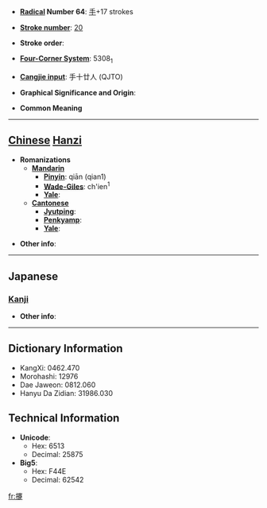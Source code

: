 * '''[[Wiktionary:Chinese radical index| Radical]] Number 64''': [[Wiktionary:Chinese radical index 手|手]]+17 strokes

* '''[[Wiktionary:Chinese total strokes index|Stroke number]]''': [[Wiktionary:Chinese total strokes index 20|20]]

* '''Stroke order''': 

* '''[[Wiktionary:Chinese four corner index|Four-Corner System]]''': 5308<sub>1</sub>

* '''[[Wiktionary:Chinese Cangjie index|Cangjie input]]''': 手十廿人 (QJTO)

* '''Graphical Significance and Origin''': 

* '''Common Meaning'''

----

== [[Chinese]] [[Hanzi]] ==

* '''Romanizations'''
** '''[[Mandarin]]'''
*** '''[[Pinyin]]''': qiān (qian1)
*** '''[[Wade-Giles]]''': ch'ien<sup>1</sup>
*** '''[[Yale]]''': 
** '''[[Cantonese]]'''
*** '''[[Jyutping]]''':
*** '''[[Penkyamp]]''': 
*** '''[[Yale]]''': 

* '''Other info''': 

----

==Japanese==
===[[Kanji]]===
{{kanji|on readings=[[けん]] (ken)
|kun readings=[[とる]] (toru)
}}

* '''Other info''':  

----

== Dictionary Information ==

* KangXi: 0462.470
* Morohashi: 12976
* Dae Jaweon: 0812.060
* Hanyu Da Zidian: 31986.030

== Technical Information ==

* '''Unicode''':
** Hex: 6513
** Decimal: 25875
* '''Big5''':
** Hex: F44E
** Decimal: 62542

[[fr:攓]]